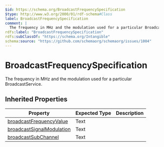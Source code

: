 ```yaml
---
$id: https://schema.org/BroadcastFrequencySpecification
$type: http://www.w3.org/2000/01/rdf-schema#Class
label: BroadcastFrequencySpecification
comment: |
  The frequency in MHz and the modulation used for a particular BroadcastService.
rdfs:label: "BroadcastFrequencySpecification"
rdfs:subClassOf: "https://schema.org/Intangible"
schema:source: "https://github.com/schemaorg/schemaorg/issues/1004"
---
```


# BroadcastFrequencySpecification

The frequency in MHz and the modulation used for a particular BroadcastService.

## Inherited Properties

| Property | Expected Type | Description |
| --- | --- | --- |
| [broadcastFrequencyValue](https://schema.org/broadcastFrequencyValue) | Text |  |
| [broadcastSignalModulation](https://schema.org/broadcastSignalModulation) | Text |  |
| [broadcastSubChannel](https://schema.org/broadcastSubChannel) | Text |  |
